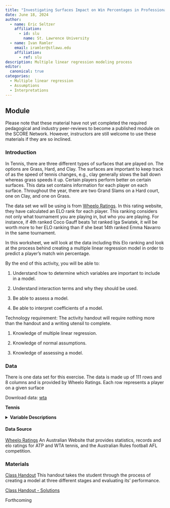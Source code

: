 ```yaml
---
title: "Investigating Surfaces Impact on Win Percentages in Professional Tennis"
date: June 18, 2024
author:
  - name: Eric Seltzer
    affiliation:
      - id: slu
        name: St. Lawrence University
  - name: Ivan Ramler
    email: iramler@stlawu.edu
    affiliation:
      - ref: slu
description: Multiple linear regression modeling process
editor: 
  canonical: true
categories:
  - Multiple linear regression
  - Assumptions
  - Interpretations
---
```


## Module

Please note that these material have not yet completed the required pedagogical and industry peer-reviews to become a published module on the SCORE Network. However, instructors are still welcome to use these materials if they are so inclined.

### Introduction

In Tennis, there are three different types of surfaces that are played on. The options are Grass, Hard, and Clay. The surfaces are important to keep track of as the speed of tennis changes, e.g., clay generally slows the ball down whereas grass speeds it up. Certain players perform better on certain surfaces. This data set contains information for each player on each surface. Throughout the year, there are two Grand Slams on a Hard court, one on Clay, and one on Grass.

The data set we will be using is from [Wheelo Ratings](https://www.wheeloratings.com/tennis_wta_stats_last52.html). In this rating website, they have calculated an ELO rank for each player. This ranking considers not only what tournament you are playing in, but who you are playing. For instance, if 4th ranked Coco Gauff beats 1st ranked Iga Swiatek, it will be worth more to her ELO ranking than if she beat 14th ranked Emma Navarro in the same tournament.

In this worksheet, we will look at the data including this Elo ranking and look at the process behind creating a multiple linear regression model in order to predict a player's match win percentage.

::: {.callout-note collapse="true" title="Learning Objectives" appearance="minimal"}
By the end of this activity, you will be able to:

1.  Understand how to determine which variables are important to include in a model.

2.  Understand interaction terms and why they should be used.

3.  Be able to assess a model.

4.  Be able to interpret coefficients of a model.
:::

::: {.callout-note collapse="true" title="Methods" appearance="minimal"}
Technology requirement: The activity handout will require nothing more than the handout and a writing utensil to complete.

1.  Knowledge of multiple linear regression.

2.  Knowledge of normal assumptions.

3.  Knowledge of assessing a model.
:::

### Data

There is one data set for this exercise. The data is made up of 111 rows and 8 columns and is provided by Wheelo Ratings. Each row represents a player on a given surface

Download data: [wta](data/wta.csv)

**Tennis**

<details>

<summary><b>Variable Descriptions</b></summary>

| Variable  | Description                                       |
|-----------|---------------------------------------------------|
| Player    | The name of the player                            |
| Surface   | The type of court surface for this observation    |
| Matches   | The number of matches played on this surface      |
| EloRank   | The calculated Elo rank of the player (best = 1)  |
| WinPct    | The win percentage of the player                  |
| DoubleFP  | The percentage of serves that are a double fault  |
| ReturnGWP | The percentage of points won while returning      |
| AcesPDF   | The ratio of aces to double faults for the player |

</details>

#### Data Source

[Wheelo Ratings](https://www.wheeloratings.com/tennis_wta_stats_last52.html){target="_blank"} An Australian Website that provides statistics, records and elo ratings for ATP and WTA tennis, and the Australian Rules football AFL competition.

### Materials

[Class Handout](tennis_handout213.docx) This handout takes the student through the process of creating a model at three different stages and evaluating its' performance.

[Class Handout - Solutions](tennis_handout213_key.docx)

::: {.callout-note collapse="true" title="Conclusion" appearance="minimal"}
Forthcoming
:::
